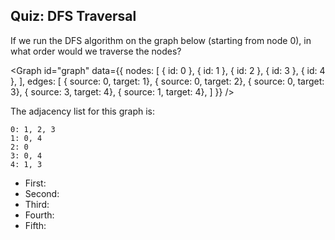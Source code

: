 ## Quiz: DFS Traversal

<FITBBlock hint="DFS traverses as deep as possible before backtracking">

If we run the DFS algorithm on the graph below (starting from node 0), in what order would we traverse the nodes?

<Graph
  id="graph"
  data={{
    nodes: [
      { id: 0 }, 
      { id: 1 }, 
      { id: 2 }, 
      { id: 3 },
      { id: 4 },
    ],
    edges: [
      { source: 0, target: 1},
      { source: 0, target: 2},
      { source: 0, target: 3},
      { source: 3, target: 4},
      { source: 1, target: 4},
    ]
  }}
/>

The adjacency list for this graph is:
```
0: 1, 2, 3
1: 0, 4
2: 0
3: 0, 4
4: 1, 3
```

- First: <FITBBlank correctAnswer="0"/>
- Second: <FITBBlank correctAnswer="1"/>
- Third: <FITBBlank correctAnswer="4"/>
- Fourth: <FITBBlank correctAnswer="3"/>
- Fifth: <FITBBlank correctAnswer="2"/>

</FITBBlock>